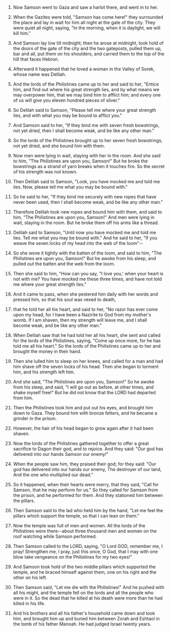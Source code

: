 
1. Now Samson went to Gaza and saw a harlot there, and went in to her.

2. When the Gazites were told, "Samson has come here!" they surrounded the place and lay in wait for him all night at the gate of the city. They were quiet all night, saying, "In the morning, when it is daylight, we will kill him."

3. And Samson lay low till midnight; then he arose at midnight, took hold of the doors of the gate of the city and the two gateposts, pulled them up, bar and all, put them on his shoulders, and carried them to the top of the hill that faces Hebron.

4. Afterward it happened that he loved a woman in the Valley of Sorek, whose name was Delilah.

5. And the lords of the Philistines came up to her and said to her, "Entice him, and find out where his great strength lies, and by what means we may overpower him, that we may bind him to afflict him; and every one of us will give you eleven hundred pieces of silver."

6. So Delilah said to Samson, "Please tell me where your great strength lies, and with what you may be bound to afflict you."

7. And Samson said to her, "If they bind me with seven fresh bowstrings, not yet dried, then I shall become weak, and be like any other man."

8. So the lords of the Philistines brought up to her seven fresh bowstrings, not yet dried, and she bound him with them.

9. Now men were lying in wait, staying with her in the room. And she said to him, "The Philistines are upon you, Samson!" But he broke the bowstrings as a strand of yarn breaks when it touches fire. So the secret of his strength was not known.

10. Then Delilah said to Samson, "Look, you have mocked me and told me lies. Now, please tell me what you may be bound with."

11. So he said to her, "If they bind me securely with new ropes that have never been used, then I shall become weak, and be like any other man."

12. Therefore Delilah took new ropes and bound him with them, and said to him, "The Philistines are upon you, Samson!" And men were lying in wait, staying in the room. But he broke them off his arms like a thread.

13. Delilah said to Samson, "Until now you have mocked me and told me lies. Tell me what you may be bound with." And he said to her, "If you weave the seven locks of my head into the web of the loom"--

14. So she wove it tightly with the batten of the loom, and said to him, "The Philistines are upon you, Samson!" But he awoke from his sleep, and pulled out the batten and the web from the loom.

15. Then she said to him, "How can you say, "I love you,' when your heart is not with me? You have mocked me these three times, and have not told me where your great strength lies."

16. And it came to pass, when she pestered him daily with her words and pressed him, so that his soul was vexed to death,

17. that he told her all his heart, and said to her, "No razor has ever come upon my head, for I have been a Nazirite to God from my mother's womb. If I am shaven, then my strength will leave me, and I shall become weak, and be like any other man."

18. When Delilah saw that he had told her all his heart, she sent and called for the lords of the Philistines, saying, "Come up once more, for he has told me all his heart." So the lords of the Philistines came up to her and brought the money in their hand.

19. Then she lulled him to sleep on her knees, and called for a man and had him shave off the seven locks of his head. Then she began to torment him, and his strength left him.

20. And she said, "The Philistines are upon you, Samson!" So he awoke from his sleep, and said, "I will go out as before, at other times, and shake myself free!" But he did not know that the LORD had departed from him.

21. Then the Philistines took him and put out his eyes, and brought him down to Gaza. They bound him with bronze fetters, and he became a grinder in the prison.

22. However, the hair of his head began to grow again after it had been shaven.

23. Now the lords of the Philistines gathered together to offer a great sacrifice to Dagon their god, and to rejoice. And they said: "Our god has delivered into our hands Samson our enemy!"

24. When the people saw him, they praised their god; for they said: "Our god has delivered into our hands our enemy, The destroyer of our land, And the one who multiplied our dead."

25. So it happened, when their hearts were merry, that they said, "Call for Samson, that he may perform for us." So they called for Samson from the prison, and he performed for them. And they stationed him between the pillars.

26. Then Samson said to the lad who held him by the hand, "Let me feel the pillars which support the temple, so that I can lean on them."

27. Now the temple was full of men and women. All the lords of the Philistines were there--about three thousand men and women on the roof watching while Samson performed.

28. Then Samson called to the LORD, saying, "O Lord GOD, remember me, I pray! Strengthen me, I pray, just this once, O God, that I may with one blow take vengeance on the Philistines for my two eyes!"

29. And Samson took hold of the two middle pillars which supported the temple, and he braced himself against them, one on his right and the other on his left.

30. Then Samson said, "Let me die with the Philistines!" And he pushed with all his might, and the temple fell on the lords and all the people who were in it. So the dead that he killed at his death were more than he had killed in his life.

31. And his brothers and all his father's household came down and took him, and brought him up and buried him between Zorah and Eshtaol in the tomb of his father Manoah. He had judged Israel twenty years.


